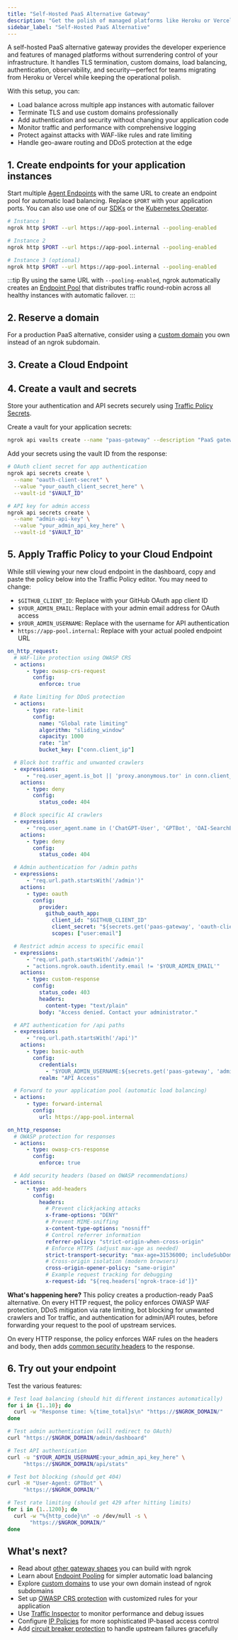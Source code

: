 ```yaml
---
title: "Self-Hosted PaaS Alternative Gateway"
description: "Get the polish of managed platforms like Heroku or Vercel while maintaining full control over your infrastructure with load balancing, security, and observability."
sidebar_label: "Self-Hosted PaaS Alternative"
---
```



A self-hosted PaaS alternative gateway provides the developer experience and features of managed platforms without surrendering control of your infrastructure. It handles TLS termination, custom domains, load balancing, authentication, observability, and security—perfect for teams migrating from Heroku or Vercel while keeping the operational polish.

With this setup, you can:

- Load balance across multiple app instances with automatic failover
- Terminate TLS and use custom domains professionally
- Add authentication and security without changing your application code
- Monitor traffic and performance with comprehensive logging
- Protect against attacks with WAF-like rules and rate limiting
- Handle geo-aware routing and DDoS protection at the edge

## 1. Create endpoints for your application instances

Start multiple [Agent Endpoints](/docs/universal-gateway/agent-endpoints/) with the same URL to create an endpoint pool for automatic load balancing. Replace `$PORT` with your application ports.
You can also use one of our [SDKs](/docs/agent-sdks) or the [Kubernetes Operator](/docs/k8s).

```bash
# Instance 1
ngrok http $PORT --url https://app-pool.internal --pooling-enabled

# Instance 2
ngrok http $PORT --url https://app-pool.internal --pooling-enabled

# Instance 3 (optional)
ngrok http $PORT --url https://app-pool.internal --pooling-enabled
```

:::tip
By using the same URL with `--pooling-enabled`, ngrok automatically creates an [Endpoint Pool](/docs/universal-gateway/endpoint-pooling) that distributes traffic round-robin across all healthy instances with automatic failover.
:::

## 2. Reserve a domain

<ReserveDomain />

For a production PaaS alternative, consider using a [custom domain](/docs/universal-gateway/custom-domains/) you own instead of an ngrok subdomain.

## 3. Create a Cloud Endpoint

<CloudEndpoint />

## 4. Create a vault and secrets

Store your authentication and API secrets securely using [Traffic Policy Secrets](/docs/traffic-policy/secrets).

Create a vault for your application secrets:

```bash
ngrok api vaults create --name "paas-gateway" --description "PaaS gateway authentication and API secrets"
```

Add your secrets using the vault ID from the response:

```bash
# OAuth client secret for app authentication
ngrok api secrets create \
  --name "oauth-client-secret" \
  --value "your_oauth_client_secret_here" \
  --vault-id "$VAULT_ID"

# API key for admin access
ngrok api secrets create \
  --name "admin-api-key" \
  --value "your_admin_api_key_here" \
  --vault-id "$VAULT_ID"
```

## 5. Apply Traffic Policy to your Cloud Endpoint

While still viewing your new cloud endpoint in the dashboard, copy and paste the policy below into the Traffic Policy editor.
You may need to change:

- `$GITHUB_CLIENT_ID`: Replace with your GitHub OAuth app client ID
- `$YOUR_ADMIN_EMAIL`: Replace with your admin email address for OAuth access
- `$YOUR_ADMIN_USERNAME`: Replace with the username for API authentication
- `https://app-pool.internal`: Replace with your actual pooled endpoint URL

```yaml
on_http_request:
  # WAF-like protection using OWASP CRS
  - actions:
      - type: owasp-crs-request
        config:
          enforce: true

  # Rate limiting for DDoS protection
  - actions:
      - type: rate-limit
        config:
          name: "Global rate limiting"
          algorithm: "sliding_window"
          capacity: 1000
          rate: "1m"
          bucket_key: ["conn.client_ip"]

  # Block bot traffic and unwanted crawlers
  - expressions:
      - "req.user_agent.is_bot || 'proxy.anonymous.tor' in conn.client_ip.categories"
    actions:
      - type: deny
        config:
          status_code: 404

  # Block specific AI crawlers
  - expressions:
      - "req.user_agent.name in ('ChatGPT-User', 'GPTBot', 'OAI-SearchBot', 'Claude-Web')"
    actions:
      - type: deny
        config:
          status_code: 404

  # Admin authentication for /admin paths
  - expressions:
      - "req.url.path.startsWith('/admin')"
    actions:
      - type: oauth
        config:
          provider:
            github_oauth_app:
              client_id: "$GITHUB_CLIENT_ID"
              client_secret: "${secrets.get('paas-gateway', 'oauth-client-secret')}"
              scopes: ["user:email"]

  # Restrict admin access to specific email
  - expressions:
      - "req.url.path.startsWith('/admin')"
      - "actions.ngrok.oauth.identity.email != '$YOUR_ADMIN_EMAIL'"
    actions:
      - type: custom-response
        config:
          status_code: 403
          headers:
            content-type: "text/plain"
          body: "Access denied. Contact your administrator."

  # API authentication for /api paths
  - expressions:
      - "req.url.path.startsWith('/api')"
    actions:
      - type: basic-auth
        config:
          credentials:
            - "$YOUR_ADMIN_USERNAME:${secrets.get('paas-gateway', 'admin-api-key')}"
          realm: "API Access"

  # Forward to your application pool (automatic load balancing)
  - actions:
      - type: forward-internal
        config:
          url: https://app-pool.internal

on_http_response:
  # OWASP protection for responses
  - actions:
      - type: owasp-crs-response
        config:
          enforce: true

  # Add security headers (based on OWASP recommendations)
  - actions:
      - type: add-headers
        config:
          headers:
            # Prevent clickjacking attacks
            x-frame-options: "DENY"
            # Prevent MIME-sniffing
            x-content-type-options: "nosniff"
            # Control referrer information
            referrer-policy: "strict-origin-when-cross-origin"
            # Enforce HTTPS (adjust max-age as needed)
            strict-transport-security: "max-age=31536000; includeSubDomains"
            # Cross-origin isolation (modern browsers)
            cross-origin-opener-policy: "same-origin"
            # Example request tracking for debugging
            x-request-id: "${req.headers['ngrok-trace-id']}"
```

**What's happening here?** This policy creates a production-ready PaaS alternative. On every HTTP request, the policy enforces OWASP WAF protection, DDoS mitigation via rate limiting, bot blocking for unwanted crawlers and Tor traffic, and authentication for admin/API routes, before forwarding your request to the pool of upstream services.

On every HTTP response, the policy enforces WAF rules on the headers and body, then adds [common security headers](https://cheatsheetseries.owasp.org/cheatsheets/HTTP_Headers_Cheat_Sheet.html) to the response.

## 6. Try out your endpoint

<TryOut />

Test the various features:

```bash
# Test load balancing (should hit different instances automatically)
for i in {1..10}; do
  curl -w "Response time: %{time_total}s\n" "https://$NGROK_DOMAIN/"
done

# Test admin authentication (will redirect to OAuth)
curl "https://$NGROK_DOMAIN/admin/dashboard"

# Test API authentication
curl -u "$YOUR_ADMIN_USERNAME:your_admin_api_key_here" \
     "https://$NGROK_DOMAIN/api/stats"

# Test bot blocking (should get 404)
curl -H "User-Agent: GPTBot" \
     "https://$NGROK_DOMAIN/"

# Test rate limiting (should get 429 after hitting limits)
for i in {1..1200}; do
  curl -w "%{http_code}\n" -o /dev/null -s \
       "https://$NGROK_DOMAIN/"
done
```

## What's next?

- Read about [other gateway shapes](https://ngrok.com/blog-post/api-gateway-shapes-patterns-2025) you can build with ngrok
- Learn about [Endpoint Pooling](/docs/universal-gateway/endpoint-pooling) for simpler automatic load balancing
- Explore [custom domains](/docs/universal-gateway/custom-domains) to use your own domain instead of ngrok subdomains
- Set up [OWASP CRS protection](/docs/traffic-policy/actions/owasp-crs-request) with customized rules for your application
- Use [Traffic Inspector](https://dashboard.ngrok.com/traffic-inspector) to monitor performance and debug issues
- Configure [IP Policies](/docs/api/resources/ip-policies/) for more sophisticated IP-based access control
- Add [circuit breaker protection](/docs/traffic-policy/actions/circuit-breaker) to handle upstream failures gracefully

<Back />
